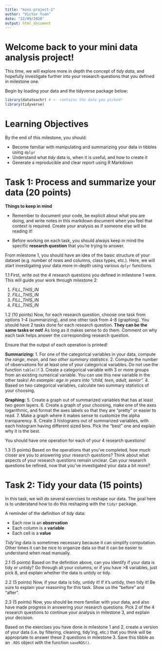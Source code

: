 ```yaml
---
title: "mini-project-2"
author: "Victor Yuan"
date: "22/09/2020"
output: html_document
---
```


# Welcome back to your mini data analysis project!

This time, we will explore more in depth the concept of *tidy data*, and hopefully investigate further into your research questions that you defined in milestone one.

Begin by loading your data and the tidyverse package below: 

```r
library(datateachr) # <- contains the data you picked!
library(tidyverse)
```

# Learning Objectives

By the end of this milestone, you should:

+ Become familiar with manipulating and summarizing your data in tibbles using `dplyr`
+ Understand what *tidy* data is, when it is useful, and how to create it
+ Generate a reproducible and clear report using R Markdown

# Task 1: Process and summarize your data (20 points)

**Things to keep in mind**

+ Remember to document your code, be explicit about what you are doing, and write notes in this markdown document when you feel that context is required. Create your analysis as if someone else will be reading it! 

+ Before working on each task, you should always keep in mind the specific **research question** that you're trying to answer.

From milestone 1, you should have an idea of the basic structure of your dataset (e.g. number of rows and columns, class types, etc.). Here, we will start investigating your data more in-depth using various `dplyr` functions. 

1.1 First, write out the 4 research questions you defined in milestone 1 were. This will guide your work through milestone 2:

1. *FILL_THIS_IN*
2. *FILL_THIS_IN*
3. *FILL_THIS_IN*
4. *FILL_THIS_IN*

1.2 (10 points) Now, for each research question, choose one task from options 1-4 (summarizing), and one other task from 4-8 (graphing). You should have 2 tasks done for each research question. **They can be the same tasks or not!** As long as it makes sense to do them. Comment on why each task helps answer the corresponding research question. 

Ensure that the output of each operation is printed! 

**Summarizing:**
1. For one of the categorical variables in your data, compute the *range*, *mean*, and *two other summary statistics*.
2. Compute the number of observations for at least one of your categorical variables. Do not use the function `table()`!
3. Create a categorical variable with 3 or more groups from an existing numerical variable. You can use this new variable in the other tasks! *An example: age in years into "child, teen, adult, senior".*
4. Based on two categorical variables, calculate two summary statistics of your choosing.

**Graphing:**
5. Create a graph out of summarized variables that has at least two geom layers.
6. Create a graph of your choosing, make one of the axes logarithmic, and format the axes labels so that they are "pretty" or easier to read. 
7. Make a graph where it makes sense to customize the alpha transparency.
8. Create 3 histograms out of summarized variables, with each histogram having different sized bins. Pick the "best" one and explain why it is the best.

You should have one operation for each of your 4 research questions!

<!-- Start your work below -->


<!-- End of your work -->

1.3 (5 points) Based on the operations that you've completed, how much closer are you to answering your research questions? Think about what aspects of your research questions remain unclear. Can your research questions be refined, now that you've investigated your data a bit more? 

# Task 2: Tidy your data (15 points)

In this task, we will do several exercises to reshape our data. The goal here is to understand how to do this reshaping with the `tidyr` package.

A reminder of the definition of *tidy* data:

- Each row is an **observation**
- Each column is a **variable**
- Each cell is a **value**

*Tidy'ing* data is sometimes necessary because it can simplify computation. Other times it can be nice to organize data so that it can be easier to understand when read manually. 

2.1 (5 points) Based on the definition above, can you identify if your data is tidy or untidy? Go through all your columns, or if you have >8 variables, just pick 8, and explain whether the data is untidy or tidy.

<!-- Start your work below -->


<!-- End of your work -->

2.2 (5 points) Now, if your data is tidy, untidy it! If it's untidy, then tidy it! Be sure to explain your reasoning for this task. Show us the "before" and "after".

<!-- Start your work below -->


<!-- End of your work -->

2.3 (5 points) Now, you should be more familiar with your data, and also have made progress in answering your research questions. Pick 2 of the 4 research questions to continue your analysis in milestone 3, and explain your decision. 

Based on the exercises you have done in milestone 1 and 2, create a version of your data (i.e. by filtering, cleaning, tidy'ing, etc.) that you think will be appropriate to answer these 2 questions in milestone 3. Save this tibble as an `.RDS` object with the function `saveRDS()`. 

<!-- Start your work below -->


<!-- End of your work -->
